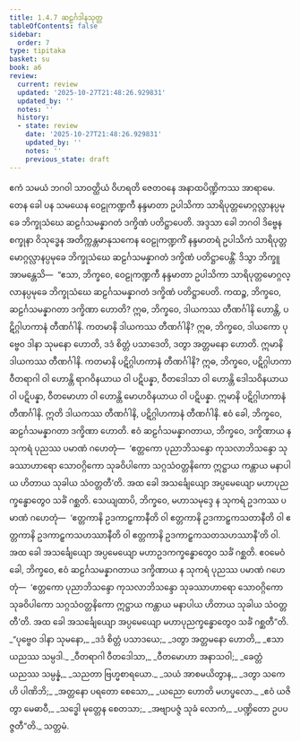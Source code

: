 ```yaml
---
title: 1.4.7 ဆဠင်္ဂဒါနသုတ္တ
tableOfContents: false
sidebar:
  order: 7
type: tipitaka
basket: su
book: a6
review:
  current: review
  updated: '2025-10-27T21:48:26.929831'
  updated_by: ''
  notes: ''
  history:
  - state: review
    date: '2025-10-27T21:48:26.929831'
    updated_by: ''
    notes: ''
    previous_state: draft
---
```



<ReviewStatus review={frontmatter.review} showDetails={true} />

<HypothesisAnnotation frontmatter={frontmatter} />

<DynamicBreadcrumb />

<Division number="37" book="a6" e="ch" v="16" p="295">

<Paragraph number="242" book="a6">
ဧကံ သမယံ ဘဂဝါ သာဝတ္ထိယံ ဝိဟရတိ ဇေတဝနေ အနာထပိဏ္ဍိကဿ အာရာမေ. တေန ခေါ ပန သမယေန ဝေဠုကဏ္ဍကီ နန္ဒမာတာ ဥပါသိကာ သာရိပုတ္တမောဂ္ဂလ္လာနပ္ပမုခေ ဘိက္ခုသံဃေ ဆဠင်္ဂသမန္နာဂတံ ဒက္ခိဏံ ပတိဋ္ဌာပေတိ. အဒ္ဒသာ ခေါ ဘဂဝါ ဒိဗ္ဗေန စက္ခုနာ ဝိသုဒ္ဓေန အတိက္ကန္တမာနုသကေန ဝေဠုကဏ္ဍကိံ နန္ဒမာတရံ ဥပါသိကံ သာရိပုတ္တမောဂ္ဂလ္လာနပ္ပမုခေ ဘိက္ခုသံဃေ ဆဠင်္ဂသမန္နာဂတံ ဒက္ခိဏံ ပတိဋ္ဌာပေန္တိံ. ဒိသွာ ဘိက္ခူ အာမန္တေသိ—  “ဧသာ, ဘိက္ခဝေ, ဝေဠုကဏ္ဍကီ နန္ဒမာတာ ဥပါသိကာ သာရိပုတ္တမောဂ္ဂလ္လာနပ္ပမုခေ ဘိက္ခုသံဃေ ဆဠင်္ဂသမန္နာဂတံ ဒက္ခိဏံ ပတိဋ္ဌာပေတိ.
</Paragraph>

<Paragraph number="243" book="a6">
ကထဉ္စ, ဘိက္ခဝေ, ဆဠင်္ဂသမန္နာဂတာ ဒက္ခိဏာ ဟောတိ? ဣဓ, ဘိက္ခဝေ, ဒါယကဿ တီဏင်္ဂါနိ ဟောန္တိ, ပဋိဂ္ဂါဟကာနံ တီဏင်္ဂါနိ. ကတမာနိ ဒါယကဿ တီဏင်္ဂါနိ? ဣဓ, ဘိက္ခဝေ, ဒါယကော ပုဗ္ဗေဝ ဒါနာ သုမနော ဟောတိ, ဒဒံ စိတ္တံ ပသာဒေတိ, ဒတွာ အတ္တမနော ဟောတိ. ဣမာနိ ဒါယကဿ တီဏင်္ဂါနိ.
</Paragraph>

<Paragraph number="244" book="a6">
ကတမာနိ ပဋိဂ္ဂါဟကာနံ တီဏင်္ဂါနိ? ဣဓ, ဘိက္ခဝေ, ပဋိဂ္ဂါဟကာ ဝီတရာဂါ ဝါ ဟောန္တိ ရာဂဝိနယာယ ဝါ ပဋိပန္နာ, ဝီတဒေါသာ ဝါ ဟောန္တိ ဒေါသဝိနယာယ ဝါ ပဋိပန္နာ, ဝီတမောဟာ ဝါ ဟောန္တိ မောဟဝိနယာယ ဝါ ပဋိပန္နာ. ဣမာနိ ပဋိဂ္ဂါဟကာနံ တီဏင်္ဂါနိ. ဣတိ ဒါယကဿ တီဏင်္ဂါနိ, ပဋိဂ္ဂါဟကာနံ တီဏင်္ဂါနိ. ဧဝံ ခေါ, ဘိက္ခဝေ, ဆဠင်္ဂသမန္နာဂတာ ဒက္ခိဏာ ဟောတိ.
</Paragraph>

<Paragraph number="245" book="a6">
ဧဝံ ဆဠင်္ဂသမန္နာဂတာယ, ဘိက္ခဝေ, ဒက္ခိဏာယ န သုကရံ ပုညဿ ပမာဏံ ဂဟေတုံ—  ‘ဧတ္တကော ပုညာဘိသန္ဒော ကုသလာဘိသန္ဒော သုခဿာဟာရော သောဝဂ္ဂိကော သုခဝိပါကော သဂ္ဂသံဝတ္တနိကော ဣဋ္ဌာယ ကန္တာယ မနာပါယ ဟိတာယ သုခါယ သံဝတ္တတီ’တိ. အထ ခေါ အသင်္ချေယျော အပ္ပမေယျော မဟာပုညက္ခန္ဓောတွေဝ သင်္ခံ ဂစ္ဆတိ.
</Paragraph>

<Paragraph number="246" book="a6">
သေယျထာပိ, ဘိက္ခဝေ, မဟာသမုဒ္ဒေ န သုကရံ ဥဒကဿ ပမာဏံ ဂဟေတုံ—  ‘ဧတ္တကာနိ ဥဒကာဠှကာနီတိ ဝါ ဧတ္တကာနိ ဥဒကာဠှကသတာနီတိ ဝါ ဧတ္တကာနိ ဥဒကာဠှကသဟဿာနီတိ ဝါ ဧတ္တကာနိ ဥဒကာဠှကသတသဟဿာနီ’တိ ဝါ. အထ ခေါ အသင်္ချေယျော အပ္ပမေယျော မဟာဥဒကက္ခန္ဓောတွေဝ သင်္ခံ ဂစ္ဆတိ. ဧဝမေဝံ ခေါ, ဘိက္ခဝေ, ဧဝံ ဆဠင်္ဂသမန္နာဂတာယ ဒက္ခိဏာယ န သုကရံ ပုညဿ ပမာဏံ ဂဟေတုံ—  ‘ဧတ္တကော ပုညာဘိသန္ဒော ကုသလာဘိသန္ဒော သုခဿာဟာရော သောဝဂ္ဂိကော သုခဝိပါကော သဂ္ဂသံဝတ္တနိကော ဣဋ္ဌာယ ကန္တာယ မနာပါယ ဟိတာယ သုခါယ သံဝတ္တတီ’တိ. အထ ခေါ အသင်္ချေယျော အပ္ပမေယျော မဟာပုညက္ခန္ဓောတွေဝ သင်္ခံ ဂစ္ဆတီ”တိ.
</Paragraph>

<Paragraph number="247" type="verses" book="a6">
_“ပုဗ္ဗေဝ ဒါနာ သုမနော,_  
_ဒဒံ စိတ္တံ ပသာဒယေ;_  
_ဒတွာ အတ္တမနော ဟောတိ,_  
_ဧသာ ယညဿ သမ္ပဒါ._  

</Paragraph>

<Paragraph number="248" type="verses" book="a6">
_ဝီတရာဂါ ဝီတဒေါသာ,_  
_ဝီတမောဟာ အနာသဝါ;_  
_ခေတ္တံ ယညဿ သမ္ပန္နံ,_  
_သညတာ ဗြဟ္မစာရယော._  

</Paragraph>

<Paragraph number="249" type="verses" book="a6">
_သယံ အာစမယိတွာန,_  
_ဒတွာ သကေဟိ ပါဏိဘိ;_  
_အတ္တနော ပရတော စေသော,_  
_ယညော ဟောတိ မဟပ္ဖလော._  

</Paragraph>

<Paragraph number="250" type="verses" book="a6">
_ဧဝံ ယဇိတွာ မေဓာဝီ,_  
_သဒ္ဓေါ မုတ္တေန စေတသာ;_  
_အဗျာပဇ္ဇံ သုခံ လောကံ,_  
_ပဏ္ဍိတော ဥပပဇ္ဇတီ”တိ._  


</Paragraph>
</Division>

<Paragraph number="251" type="center" book="a6">
သတ္တမံ.
</Paragraph>